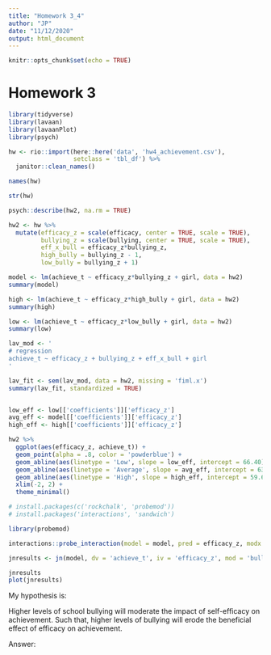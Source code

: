 ```yaml
---
title: "Homework 3_4"
author: "JP"
date: "11/12/2020"
output: html_document
---
```


```r
knitr::opts_chunk$set(echo = TRUE)
```

# Homework 3

```r

library(tidyverse)
library(lavaan)
library(lavaanPlot)
library(psych)

hw <- rio::import(here::here('data', 'hw4_achievement.csv'),
                  setclass = 'tbl_df') %>% 
  janitor::clean_names()

names(hw)

str(hw)

```

```r
psych::describe(hw2, na.rm = TRUE)

hw2 <- hw %>% 
  mutate(efficacy_z = scale(efficacy, center = TRUE, scale = TRUE),
         bullying_z = scale(bullying, center = TRUE, scale = TRUE),
         eff_x_bull = efficacy_z*bullying_z,
         high_bully = bullying_z - 1,
         low_bully = bullying_z + 1)

model <- lm(achieve_t ~ efficacy_z*bullying_z + girl, data = hw2)
summary(model)

high <- lm(achieve_t ~ efficacy_z*high_bully + girl, data = hw2)
summary(high)

low <- lm(achieve_t ~ efficacy_z*low_bully + girl, data = hw2)
summary(low)

lav_mod <- '
# regression
achieve_t ~ efficacy_z + bullying_z + eff_x_bull + girl
'

lav_fit <- sem(lav_mod, data = hw2, missing = 'fiml.x')
summary(lav_fit, standardized = TRUE)


low_eff <- low[['coefficients']]['efficacy_z']
avg_eff <- model[['coefficients']]['efficacy_z']
high_eff <- high[['coefficients']]['efficacy_z']

hw2 %>% 
  ggplot(aes(efficacy_z, achieve_t)) +
  geom_point(alpha = .8, color = 'powderblue') +
  geom_abline(aes(linetype = 'Low', slope = low_eff, intercept = 66.40), size = 1) +
  geom_abline(aes(linetype = 'Average', slope = avg_eff, intercept = 63.02), size = 1) +
  geom_abline(aes(linetype = 'High', slope = high_eff, intercept = 59.64), size = 1) +
  xlim(-2, 2) +
  theme_minimal()

```


```r
# install.packages(c('rockchalk', 'probemod'))
# install.packages('interactions', 'sandwich')

library(probemod)

interactions::probe_interaction(model = model, pred = efficacy_z, modx = bullying_z)

jnresults <- jn(model, dv = 'achieve_t', iv = 'efficacy_z', mod = 'bullying_z', alpha = .05)

jnresults
plot(jnresults)

```

My hypothesis is:

Higher levels of school bullying will moderate the impact of self-efficacy on achievement. Such that, higher levels of bullying will erode the beneficial effect of efficacy on achievement. 

Answer: 


